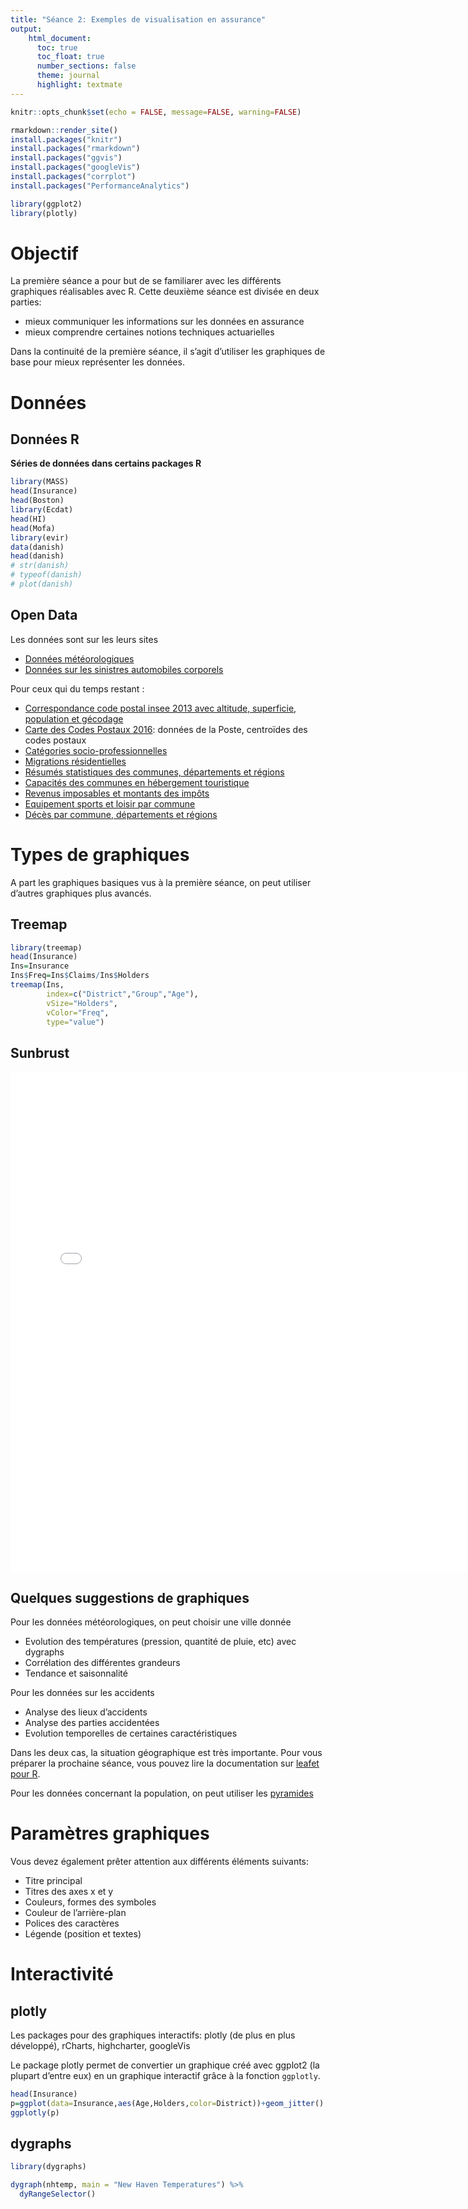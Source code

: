 ```yaml
---
title: "Séance 2: Exemples de visualisation en assurance"
output:
    html_document:
      toc: true
      toc_float: true
      number_sections: false
      theme: journal
      highlight: textmate
---
```


```r
knitr::opts_chunk$set(echo = FALSE, message=FALSE, warning=FALSE)
```

```r
rmarkdown::render_site()
install.packages("knitr")
install.packages("rmarkdown")
install.packages("ggvis")
install.packages("googleVis")
install.packages("corrplot")
install.packages("PerformanceAnalytics")

```

```r
library(ggplot2)
library(plotly)
```

# Objectif

La première séance a pour but de se familiarer avec les différents graphiques réalisables avec R. Cette deuxième séance est divisée en deux parties:

- mieux communiquer les informations sur les données en assurance
- mieux comprendre certaines notions techniques actuarielles

Dans la continuité de la première séance, il s'agit d'utiliser les graphiques de base pour mieux représenter les données.

# Données

## Données R

**Séries de données dans certains packages R**

```r
library(MASS)
head(Insurance)
head(Boston)
library(Ecdat)
head(HI)
head(Mofa)
library(evir)
data(danish)
head(danish)
# str(danish)
# typeof(danish)
# plot(danish)

```

## Open Data

Les données sont sur les leurs sites

- [Données météorologiques](http://eca.knmi.nl/dailydata/index.php)
- [Données sur les sinistres automobiles corporels](https://www.data.gouv.fr/fr/datasets/base-de-donnees-accidents-corporels-de-la-circulation/)


Pour ceux qui du temps restant : 

- [Correspondance code postal insee 2013 avec altitude, superficie, population et gécodage](http://public.opendatasoft.com/explore/dataset/correspondance-code-insee-code-postal/)
- [Carte des Codes Postaux 2016](http://datanova.legroupe.laposte.fr/explore/dataset/carte-des-codes-postaux/table/): données de la Poste, centroïdes des codes postaux
- [Catégories socio-professionnelles](http://public.opendatasoft.com/explore/dataset/evolution-et-structure-de-la-population-france-2012-categories-socio-professionn/information/)
- [Migrations résidentielles](http://public.opendatasoft.com/explore/dataset/evolution-et-structure-de-la-population-france-2012-migrations-residentielles/information/)
- [Résumés statistiques des communes, départements et régions](http://public.opendatasoft.com/explore/dataset/resume-statistique-communes-departements-et-regions-france-2012-2013-2014/)
- [Capacités des communes en hébergement touristique](http://public.opendatasoft.com/explore/dataset/capacite-des-communes-en-hebergement-touristique-2015/)
- [Revenus imposables et montants des impôts](http://public.opendatasoft.com/explore/dataset/revenus-imposables-et-montant-des-impots-1998-2005/)
- [Equipement sports et loisir par commune](http://public.opendatasoft.com/explore/dataset/equip-sport-loisir-socio-infra-2014/)
- [Décès par commune, départements et régions](http://public.opendatasoft.com/explore/dataset/deces-par-commune-departement-et-region-de-2003-a-2013/)


# Types de graphiques

A part les graphiques basiques vus à la première séance, on peut utiliser d'autres graphiques plus avancés.

## Treemap

```r
library(treemap)
head(Insurance)
Ins=Insurance
Ins$Freq=Ins$Claims/Ins$Holders
treemap(Ins,
        index=c("District","Group","Age"),
        vSize="Holders",
        vColor="Freq",
        type="value")
```

## Sunbrust

<iframe src="sunburst_accidents_auto.html" width="760" height="800" frameborder="0" marginheight="0" marginwidth="0">Chargement en cours...</iframe>


## Quelques suggestions de graphiques

Pour les données météorologiques, on peut choisir une ville donnée

- Evolution des températures (pression, quantité de pluie, etc) avec dygraphs
- Corrélation des différentes grandeurs
- Tendance et saisonnalité

Pour les données sur les accidents

- Analyse des lieux d'accidents
- Analyse des parties accidentées
- Evolution temporelles de certaines caractéristiques

Dans les deux cas, la situation géographique est très importante. Pour vous préparer la prochaine séance, vous pouvez lire la documentation sur [leafet pour R](https://rstudio.github.io/leaflet/).

Pour les données concernant la population, on peut utiliser les [pyramides](http://walkerke.github.io/2014/06/rcharts-pyramids/)

# Paramètres graphiques

Vous devez également prêter attention aux différents éléments suivants: 

- Titre principal
- Titres des axes x et y
- Couleurs, formes des symboles
- Couleur de l'arrière-plan
- Polices des caractères
- Légende (position et textes)

# Interactivité

## plotly

Les packages pour des graphiques interactifs: plotly (de plus en plus développé), rCharts, highcharter, googleVis

Le package plotly permet de convertier un graphique créé avec ggplot2 (la plupart d'entre eux) en un graphique interactif grâce à la fonction `ggplotly`.

```r
head(Insurance)
p=ggplot(data=Insurance,aes(Age,Holders,color=District))+geom_jitter()
ggplotly(p)
```

## dygraphs

```r
library(dygraphs)
```

```r
dygraph(nhtemp, main = "New Haven Temperatures") %>% 
  dyRangeSelector()
```


